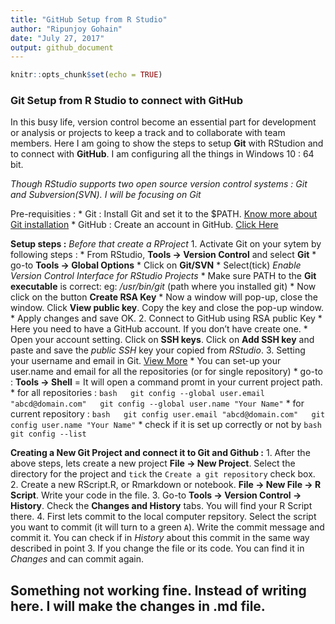 ```yaml
---
title: "GitHub Setup from R Studio"
author: "Ripunjoy Gohain"
date: "July 27, 2017"
output: github_document
---
```


```r
knitr::opts_chunk$set(echo = TRUE)
```

### Git Setup from R Studio to connect with GitHub

In this busy life, version control become an essential part for development or analysis or projects to keep a track and to collaborate with team members. Here I am going to show the steps to setup **Git** with RStudion and to connect with **GitHub**. I am configuring all the things in Windows 10 : 64 bit.

*Though RStudio supports two open source version control systems : Git and Subversion(SVN). I will be focusing on Git*

Pre-requisities :
* Git : Install Git and set it to the $PATH. [Know more about Git installation](https://git-scm.com/)
* GitHub : Create an account in GitHub. [Click Here](https://github.com/)

**Setup steps :** *Before that create a RProject*
1. Activate Git on your sytem by following steps :
  * From RStudio, **Tools -> Version Control** and select **Git**
  * go-to **Tools -> Global Options**
  * Click on **Git/SVN**
  * Select(tick) *Enable Version Control Interface for RStudio Projects*
  * Make sure PATH to the **Git executable** is correct: eg: */usr/bin/git* (path where you installed git)
  * Now click on the button **Create RSA Key**
  * Now a window will pop-up, close the window. Click **View public key**. Copy the key and close the pop-up window.
  * Apply changes and save OK.
2. Connect to GitHub using RSA public Key
  * Here you need to have a GitHub account. If you don't have create one.
  * Open your account setting. Click on **SSH keys**. Click on **Add SSH key** and paste and save the *public SSH* key your copied from *RStudio*.
3. Setting your username and email in Git. [View More](https://help.github.com/articles/setting-your-username-in-git/)
  * You can set-up your user.name and email for all the repositories (or for single repository)
  * go-to : **Tools -> Shell** = It will open a command promt in your current project path.
  * for all repositories :
  ```bash
  git config --global user.email "abcd@domain.com"
  git config --global user.name "Your Name"
  ```
  * for current repository :
  ```bash
  git config user.email "abcd@domain.com"
  git config user.name "Your Name"
  ```
  * check if it is set up correctly or not by ```bash git config --list```

**Creating a New Git Project and connect it to Git and Github :**
1. After the above steps, lets create a new project **File -> New Project**. Select the directory for the project and `tick` the `Create a git repository` check box.
2. Create a new RScript.R, or Rmarkdown or notebook. **File -> New File -> R Script**. Write your code in the file.
3. Go-to **Tools -> Version Control -> History**. Check the **Changes and History** tabs. You will find your R Script there.
4. First lets commit to the local computer repsitory. Select the script you want to commit (it will turn to a green `A`). Write the commit message and commit it. You can check if in *History* about this commit in the same way described in point 3. If you change the file or its code. You can find it in *Changes* and can commit again.

## Something not working fine. Instead of writing here. I will make the changes in .md file.